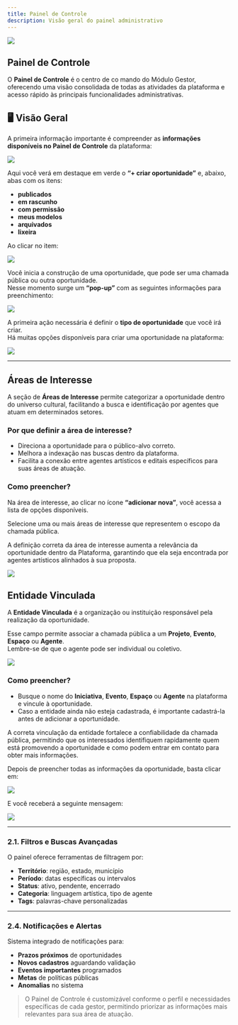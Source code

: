 ```yaml
---
title: Painel de Controle
description: Visão geral do painel administrativo
---
```


![](./img/02_painel/02_painel_icon.jpg)

## Painel de Controle

O **Painel de Controle** é o centro de co mando do Módulo Gestor, oferecendo uma visão consolidada de todas as atividades da plataforma e acesso rápido às principais funcionalidades administrativas.

## 🖥️ Visão Geral

A primeira informação importante é compreender as **informações disponíveis no Painel de Controle** da plataforma: 

![](./img/02_painel/02_01/02_01_dashboard.jpg)

Aqui você verá em destaque em verde o **“+ criar oportunidade”** e, abaixo, abas com os itens:

- **publicados**
- **em rascunho**
- **com permissão**
- **meus modelos**
- **arquivados**
- **lixeira**

Ao clicar no item:

![](./img/02_painel/02_01/02_01_criaroportunidade.jpg)


Você inicia a construção de uma oportunidade, que pode ser uma chamada pública ou outra oportunidade.  
Nesse momento surge um **“pop-up”** com as seguintes informações para preenchimento:

![](./img/02_painel/02_01/02_01_popup.jpg)

A primeira ação necessária é definir o **tipo de oportunidade** que você irá criar.  
Há muitas opções disponíveis para criar uma oportunidade na plataforma:

![](./img/02_painel/02_01/02_01_opcoesoportunidades.jpg)

---

## Áreas de Interesse

A seção de **Áreas de Interesse** permite categorizar a oportunidade dentro do universo cultural, facilitando a busca e identificação por agentes que atuam em determinados setores.

### Por que definir a área de interesse?

- Direciona a oportunidade para o público-alvo correto.  
- Melhora a indexação nas buscas dentro da plataforma.  
- Facilita a conexão entre agentes artísticos e editais específicos para suas áreas de atuação.

### Como preencher?

Na área de interesse, ao clicar no ícone **“adicionar nova”**, você acessa a lista de opções disponíveis.

Selecione uma ou mais áreas de interesse que representem o escopo da chamada pública.

A definição correta da área de interesse aumenta a relevância da oportunidade dentro da Plataforma, garantindo que ela seja encontrada por agentes artísticos alinhados à sua proposta.

![](./img/02_painel/02_01/02_01_areasdeinteresse.jpg)


## Entidade Vinculada

A **Entidade Vinculada** é a organização ou instituição responsável pela realização da oportunidade.

Esse campo permite associar a chamada pública a um **Projeto**, **Evento**, **Espaço** ou **Agente**.  
Lembre-se de que o agente pode ser individual ou coletivo.

![](./img/02_painel/02_01/02_01_entidadevinculada.jpg)

### Como preencher?

- Busque o nome do **Iniciativa**, **Evento**, **Espaço** ou **Agente** na plataforma e vincule à oportunidade.  
- Caso a entidade ainda não esteja cadastrada, é importante cadastrá-la antes de adicionar a oportunidade.

A correta vinculação da entidade fortalece a confiabilidade da chamada pública, permitindo que os interessados identifiquem rapidamente quem está promovendo a oportunidade e como podem entrar em contato para obter mais informações.

Depois de preencher todas as informações da oportunidade, basta clicar em:

![](./img/02_painel/02_01/02_01_criar_icon.jpg)

E você receberá a seguinte mensagem:

![](./img/02_painel/02_01/02_01_oportunidade_criada.jpg)


---

### 2.1. Filtros e Buscas Avançadas

O painel oferece ferramentas de filtragem por:

- **Território**: região, estado, município
- **Período**: datas específicas ou intervalos
- **Status**: ativo, pendente, encerrado
- **Categoria**: linguagem artística, tipo de agente
- **Tags**: palavras-chave personalizadas

---

### 2.4. Notificações e Alertas

Sistema integrado de notificações para:

- **Prazos próximos** de oportunidades
- **Novos cadastros** aguardando validação  
- **Eventos importantes** programados
- **Metas** de políticas públicas
- **Anomalias** no sistema

> O Painel de Controle é customizável conforme o perfil e necessidades específicas de cada gestor, permitindo priorizar as informações mais relevantes para sua área de atuação.
